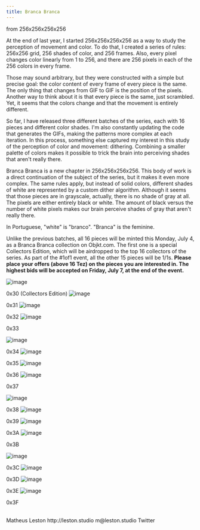 ```yaml
---
title: Branca Branca
---
```


<Row>
<Title>Branca Branca</Title>
<Subtitle>from 256x256x256x256</Subtitle>
</Row>

<Row>
<Col2>

At the end of last year, I started 256x256x256x256 as a way to study the perception of movement and color. To do that, I created a series of rules: 256x256 grid, 256 shades of color, and 256 frames. Also, every pixel changes color linearly from 1 to 256, and there are 256 pixels in each of the 256 colors in every frame.

Those may sound arbitrary, but they were constructed with a simple but precise goal: the color content of every frame of every piece is the same. The only thing that changes from GIF to GIF is the position of the pixels. Another way to think about it is that every piece is the same, just scrambled. Yet, it seems that the colors change and that the movement is entirely different.

So far, I have released three different batches of the series, each with 16 pieces and different color shades. I'm also constantly updating the code that generates the GIFs, making the patterns more complex at each iteration. In this process, something else captured my interest in this study of the perception of color and movement: dithering. Combining a smaller palette of colors makes it possible to trick the brain into perceiving shades that aren't really there.
</Col2>
<Col2>

Branca Branca is a new chapter in 256x256x256x256. This body of work is a direct continuation of the subject of the series, but it makes it even more complex. The same rules apply, but instead of solid colors, different shades of white are represented by a custom dither algorithm. Although it seems that those pieces are in grayscale, actually, there is no shade of gray at all. The pixels are either entirely black or white. The amount of black versus the number of white pixels makes our brain perceive shades of gray that aren't really there.

In Portuguese, "white" is "branco". "Branca" is the feminine.
 
Unlike the previous batches, all 16 pieces will be minted this Monday, July 4, as a Branca Branca collection on Objkt.com. The first one is a special Collectors Edition, which will be airdropped to the top 16 collectors of the series. As part of the #1of1 event, all the other 15 pieces will be 1/1s. **Please place your offers (above 16 Tez) on the pieces you are interested in. The highest bids will be accepted on Friday, July 7, at the end of the event.**
</Col2>
</Row>

<Row>
<Col1>
<Image alt="image" path="/pages/brancabranca/0x30.gif" width={1024} height={1024}>

0x30 (Collectors Edition)
</Image>
</Col1>
<Col1>
<Image alt="image" path="/pages/brancabranca/0x31.gif" width={1024} height={1024}>

0x31
</Image>
</Col1>
<Col1>
<Image alt="image" path="/pages/brancabranca/0x32.gif" width={1024} height={1024}>

0x32
</Image>
</Col1>
<Col1>
<Image alt="image" path="/pages/brancabranca/0x33.gif" width={1024} height={1024}>

0x33
</Image>
</Col1>
</Row>


<Row>
<Col1>
<Image alt="image" path="/pages/brancabranca/0x34.gif" width={1024} height={1024}>

0x34
</Image>
</Col1>
<Col1>
<Image alt="image" path="/pages/brancabranca/0x35.gif" width={1024} height={1024}>

0x35
</Image>
</Col1>
<Col1>
<Image alt="image" path="/pages/brancabranca/0x36.gif" width={1024} height={1024}>

0x36
</Image>
</Col1>
<Col1>
<Image alt="image" path="/pages/brancabranca/0x37.gif" width={1024} height={1024}>

0x37
</Image>
</Col1>
</Row>


<Row>
<Col1>
<Image alt="image" path="/pages/brancabranca/0x38.gif" width={1024} height={1024}>

0x38
</Image>
</Col1>
<Col1>
<Image alt="image" path="/pages/brancabranca/0x39.gif" width={1024} height={1024}>

0x39
</Image>
</Col1>
<Col1>
<Image alt="image" path="/pages/brancabranca/0x3A.gif" width={1024} height={1024}>

0x3A
</Image>
</Col1>
<Col1>
<Image alt="image" path="/pages/brancabranca/0x3B.gif" width={1024} height={1024}>

0x3B
</Image>
</Col1>
</Row>


<Row>
<Col1>
<Image alt="image" path="/pages/brancabranca/0x3C.gif" width={1024} height={1024}>

0x3C
</Image>
</Col1>
<Col1>
<Image alt="image" path="/pages/brancabranca/0x3D.gif" width={1024} height={1024}>

0x3D
</Image>
</Col1>
<Col1>
<Image alt="image" path="/pages/brancabranca/0x3E.gif" width={1024} height={1024}>

0x3E
</Image>
</Col1>
<Col1>
<Image alt="image" path="/pages/brancabranca/0x3F.gif" width={1024} height={1024}>

0x3F
</Image>
</Col1>
</Row>

<Row>
 <br />
  </Row>


<Row>
<Col1>
Matheus Leston
</Col1>
<Col1>
<Link href="https://leston.studio">http://leston.studio</Link>
</Col1>
<Col1>
m@leston.studio
</Col1>
<Col1>
<Link href="https://twitter.com/matheusleston">Twitter</Link>
</Col1>
</Row>
